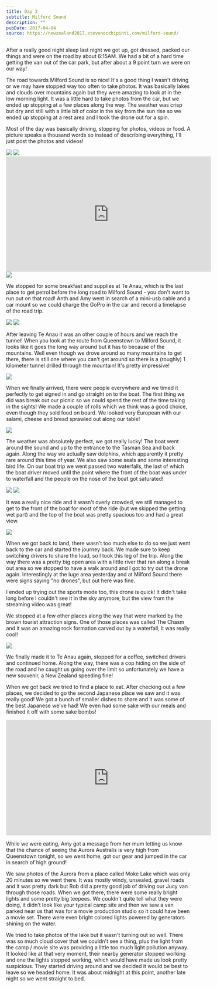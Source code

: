 ```yaml
---
title: Day 3
subtitle: Milford Sound
description: ""
pubDate: 2017-04-04
source: https://newzealand2017.stevenocchipinti.com/milford-sound/
---
```



After a really good night sleep last night we got up, got dressed, packed our
things and were on the road by about 6:15AM. We had a bit of a hard time getting
the van out of the car park, but after about a 9 point turn we were on our way!

The road towards Milford Sound is so nice! It's a good thing I wasn't driving or
we may have stopped way too often to take photos. It was basically lakes and
clouds over mountains again but they were amazing to look at in the low morning
light. It was a little hard to take photos from the car, but we ended up
stopping at a few places along the way. The weather was crisp but dry and still
with a little bit of color in the sky from the sun rise so we ended up stopping
at a rest area and I took the drone out for a spin.

Most of the day was basically driving, stopping for photos, videos or food. A
picture speaks a thousand words so instead of describing everything, I'll just
post the photos and videos!

<Grid>
  <Img originalAspectRatio src="2017-new-zealand/cgqagg1zyusdjnsx0eon" />
  <Img originalAspectRatio src="2017-new-zealand/zdfktmhoznaqavlmwjj8" />
</Grid>

<iframe
  width="560"
  height="315"
  src="https://www.youtube.com/embed/scfvSjPGaYY"
  frameborder="0"
  allowfullscreen
></iframe>

<Img originalAspectRatio src="2017-new-zealand/koegyghpbkshtuqist3a" />

We stopped for some breakfast and supplies at Te Anau, which is the last place
to get petrol before the long road to Milford Sound - you don't want to run out
on that road! Anth and Amy went in search of a mini-usb cable and a car mount so
we could charge the GoPro in the car and record a timelapse of the road trip.

<Grid>
  <Img src="2017-new-zealand/xua9vqxikc729ewoc61e" />
  <Img src="2017-new-zealand/djfzdqhuhzinpqqsoety" />
</Grid>

After leaving Te Anau it was an other couple of hours and we reach the tunnel!
When you look at the route from Queenstown to Milford Sound, it looks like it
goes the long way around but it has to because of the mountains. Well even
though we drove around so many mountains to get there, there is still one where
you can't get around so there is a (roughly) 1 kilometer tunnel drilled through
the mountain! It's pretty impressive!

<Img originalAspectRatio src="2017-new-zealand/mi3shaco9v4hmb36mxvf" />

When we finally arrived, there were people everywhere and we timed it perfectly
to get signed in and go straight on to the boat. The first thing we did was
break out our picnic so we could spend the rest of the time taking in the
sights! We made a couple of rolls which we think was a good choice, even though
they sold food on board. We looked very European with our salami, cheese and
bread sprawled out along our table!

<Img originalAspectRatio src="2017-new-zealand/gocwhm4pnav7ahihylc0" />

The weather was absolutely perfect, we got really lucky! The boat went around
the sound and up to the entrance to the Tasman Sea and back again. Along the way
we actually saw dolphins, which apparently it pretty rare around this time of
year. We also saw some seals and some interesting bird life. On our boat trip we
went passed two waterfalls, the last of which the boat driver moved until the
point where the front of the boat was under to waterfall and the people on the
nose of the boat got saturated!

<Grid>
  <Img src="2017-new-zealand/fgxlgjpafryuvdmmevjm" />
  <Img src="2017-new-zealand/qjv1ad8hn4dyyjnxgo1o" />
</Grid>

It was a really nice ride and it wasn't overly crowded, we still managed to get
to the front of the boat for most of the ride (but we skipped the getting wet
part) and the top of the boat was pretty spacious too and had a great view.

<Img originalAspectRatio src="2017-new-zealand/d0g1coorzdtl6ayzn4cl" />

When we got back to land, there wasn't too much else to do so we just went back
to the car and started the journey back. We made sure to keep switching drivers
to share the load, so I took this leg of the trip. Along the way there was a
pretty big open area with a little river that ran along a break out area so we
stopped to have a walk around and I got to try out the drone again.
Interestingly at the luge area yesterday and at Milford Sound there were signs
saying "no drones", but out here was fine.

I ended up trying out the sports mode too, this drone is quick! It didn't take
long before I couldn't see it in the sky anymore, but the view from the
streaming video was great!

We stopped at a few other places along the way that were marked by the brown
tourist attraction signs. One of those places was called The Chasm and it was an
amazing rock formation carved out by a waterfall, it was really cool!

<Img originalAspectRatio src="2017-new-zealand/pwgbxydyfcnangqnbmtj" />

We finally made it to Te Anau again, stopped for a coffee, switched drivers and
continued home. Along the way, there was a cop hiding on the side of the road
and he caught us going over the limit so unfortunately we have a new souvenir, a
New Zealand speeding fine!

When we got back we tried to find a place to eat. After checking out a few
places, we decided to go the second Japanese place we saw and it was really
good! We got a bunch of smaller dishes to share and it was some of the best
Japanese we've had! We even had some sake with our meals and finished it off
with some sake bombs!

<iframe
  width="560"
  height="315"
  src="https://www.youtube.com/embed/s0JC1njzJnc"
  frameborder="0"
  allowfullscreen
></iframe>

While we were eating, Amy got a message from her mum letting us know that the
chance of seeing the Aurora Australis is very high from Queenstown tonight, so
we went home, got our gear and jumped in the car in search of high ground!

We saw photos of the Aurora from a place called Moke Lake which was only 20
minutes so we went there. It was mostly windy, unsealed, gravel roads and it was
pretty dark but Rob did a pretty good job of driving our Jucy van through those
roads. When we got there, there were some really bright lights and some pretty
big teepees. We couldn't quite tell what they were doing, it didn't look like
your typical camp site and then we saw a van parked near us that was for a movie
production studio so it could have been a movie set. There were even bright
colored lights powered by generators shining on the water.

We tried to take photos of the lake but it wasn't turning out so well. There was
so much cloud cover that we couldn't see a thing, plus the light from the camp /
movie site was providing a little too much light pollution anyway. It looked like
at that very moment, their nearby generator stopped working and one the lights
stopped working, which would have made us look pretty suspicious. They started
driving around and we decided it would be best to leave so we headed home. It
was about midnight at this point, another late night so we went straight to bed.
